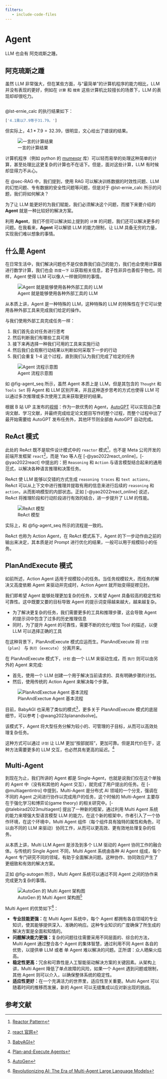 ```yaml
---
filters:
   - include-code-files
---
```


# Agent {#sec-agent}

:::{.callout-tip}
LLM 也会有 阿克琉斯之踵。
:::

## 阿克琉斯之踵
虽然 LLM 非常强大，但在某些方面，与“最简单”的计算机程序的能力相比，LLM 并没有表现的更好，例如在 `计算` 和 `搜索` 这些计算机比较擅长的场景下，LLM 的表现却却很吃力。


```{#lst-ernie_calc .python include="./code/test_ernie.py" code-line-numbers="true" lst-cap="文心大模型的计算能力测试"}
```

@lst-ernie_calc 的执行结果如下：

```bash
['4.1乘以7.9等于31.79。']
```

但实际上，$4.1 * 7.9 = 32.39$，很明显，文心给出了错误的结果。

![一言的计算结果](./images/ernie_calc.jpg){#fig-yiyan_rst}

计算机程序（例如 python 的 [mumexpr](https://github.com/pydata/numexpr) 库）可以轻而易举的处理这种简单的计算，甚至处理比这更复杂的计算也不在话下。但是，面对这些计算，LLM 有时候却显得力不从心。

在 @sec-RAG 中，我们提到，使用 RAG 可以解决训练数据的时效性问题、LLM 的幻觉问题、专有数据的安全性问题等问题，但是对于 @lst-ernie_calc 所示的问题，我们将如何解决？

为了让 LLM 能更好的为我们赋能，我们必须解决这个问题，而接下来要介绍的 **Agent** 就是一种比较好的解决方案。

利用 **Agent**，我们不但可以解决如上提到的 `计算` 的问题，我们还可以解决更多的问题。在我看来，**Agent** 可以解锁 LLM 的能力限制，让 LLM 具备无穷的力量，实现我们难以想象的事情。

## 什么是 Agent
在日常生活中，我们解决问题也不是仅依靠我们自己的能力，我们也会使用计算器进行数学计算，我们也会 `百度一下` 以获取相关信息，君子性非异也善假于物也。同样，Agent 使得 LLM 可以像人一样做同样的事情。

![Agent 就是能够使用各种外部工具的 LLM](./images/agent_concept.png){#fig-agent_concept}

从本质上讲，Agent 是一种特殊的 LLM，这种特殊的 LLM 的特殊性在于它可以使用各种外部工具来完成我们给定的操作。

与我们使用外部工具完成任务一样：

1. 我们首先会对任务进行思考
2. 然后判断我们有哪些工具可用
3. 接下来再选择一种我们可用的工具来实施行动
4. 然后我们会观察行动结果以判断如何采取下一步的行动
5. 我们会重复 1-4 这个过程，直到我们认为我们完成了给定的任务

![Agent 流程示意图](./images/agent_seq.png){#fig-agent_seq}

如 @fig-agent_seq 所示，虽然 Agent 本质上是 LLM，但是其包含的 `Thought` 和 `Tools Set` 将 Agent 和 LLM 区别开来，并且这种逐步思考的方式也使得 LLM 可以通过多次推理或多次使用工具来获取更好的结果。

根据 B 站 UP 主发布的[视频](https://www.bilibili.com/video/BV1A24y1c7mr/?spm_id_from=888.80997.embed_other.whitelist&t=82)：作为一款优秀的 Agent，[AutoGPT](https://github.com/Significant-Gravitas/AutoGPT) 可以实现自己查询文献、学习文献，并最终完成给定论文题目写作的整个过程，而整个过程中出了最开始需要给 AutoGPT 发布任务外，其他环节则全部由 AutoGPT 自动完成。

## ReAct 模式 {#sec-agent_react}
此处的 ReAct 既不是软件设计模式中的 `reactor` 模式[^1]，也不是 Meta 公司开发的前端开发框架 `react`[^2]，而是 Yao 等人在 [-@yao2022react_online]，[-@yao2022react] 中提出的：把 `Reasoning` 和 `Action` 与语言模型结合起来的通用范式，以解决各种语言推理和决策任务。


ReAct 使 LLM 能够以交错的方式生成 `reasoning traces` 和 `text actions`，ReAct 可以从上下文中进行推理并提取有用的信息来进行后续的 `reasoning` 和 `action`，从而影响模型的内部状态。正如 [-@yao2022react_online] 说述，ReAct 将推理阶段和行动阶段进行有效的结合，进一步提升了 LLM 的性能。

![ReAct 模型](./images/react.png){#fig-react}

实际上，和 @fig-agent_seq 所示的流程是一致的。

:::{.callout-note}
ReAct 也称为 Action Agent，在 ReAct 模式系下，Agent 的下一步动作由之前的输出来决定，其本质是对 Prompt 进行优化的结果，一般可以用于规模较小的任务。
:::

## PlanAndExecute 模式 {#sec-agent_pae}
如前所述，Action Agent 适用于规模较小的任务。当任务规模较大，而任务的解决又高度依赖 Agent 来驱动并完成时，Action Agent 就开始变得捉襟见肘。

我们即希望 Agent 能够处理更加复杂的任务，又希望 Agent 具备较高的稳定性和可靠性。这中既要又要的目标导致 Agent 的提示词变得越来越大，越来越复杂。

* 为了解决更复杂的任务，我们需要更多的工具和推理步骤，这会导致 Agent 的提示词中包含了过多的历史推理信息
* 同时，为了提升 Agent 的可靠性，需要不断的优化/增加 Tool 的描述，以便 LLM 可以选择正确的工具

在这种背景下，PlanAndExecute 模式应运而生。PlanAndExecute 将 `计划`（`plan`） 与 `执行`（`execute`） 分离开来。

在 PlanAndExecute 模式下，`计划` 由一个 LLM 来驱动生成，而 `执行` 则可以由另外的 Agent 来完成:

* 首先，使用一个 LLM 创建一个用于解决当前请求的、具有明确步骤的计划。
* 然后，使用传统的 Action Agent 来解决每个步骤。

![PlanAndExectue Agent 基本流程](./images/pae_agent_seq.png){#fig-agent_fae_seq}

目前，BabyAGI 也采用了类似的模式[^3]，更多关于 PlanAndExecute 模式的底层细节，可以参考 [-@wang2023planandsolve]。

:::{.callout-note}
该模式下，Agent 将大型任务分解为较小的、可管理的子目标，从而可以高效处理复杂任务。

这种方式可以通过 `计划` 让 LLM 更加“按部就班”，更加可靠。但是其代价在于，这种方法需要更多的 LLM 交互，也必然具有更高的延迟。[^4]
:::

## Multi-Agent {#sec-multiagent}
到现在为止，我们所讲的 Agent 都是 Single-Agent，也就是说我们仅在这个单独的 Agent 中（没有和其他的 Agent 交互），就完成了用户提出的任务。在 [-@multiagentintro] 中提到，Multi-Agent 是分布式 AI 领域的一个分支，强调在不同的 Agent 之间进行协作以完成用户的任务，这个时候的 Multi-Agent 主要存在于强化学习和博弈论(game theory) 的相关研究中。[-@talebirad2023multiagent] 提出了一种新的框架，通过利用 Multi Agent 系统的能力来增强大型语言模型 LLM 的能力，在这个新的框架中，作者引入了一个协作环境，在这个环境中，Multi Agent 组件（每个组件具有独特的属性和角色，可以由不同的 LLM 来驱动）协同工作，从而可以更高效、更有效地处理复杂的任务。

:::{.callout-note title="Multi Agent 的定义"}
从本质上讲，Multi LLM Agent 是涉及到多个 LLM 驱动的 Agent 协同工作的融合体。与传统的 Single Agent 不同，Multi Agent 系统由各种 AI Agent 组成，每个 Agent 专门研究不同的领域，有助于全面解决问题。这种协作、协同效应产生了更细致和有效的解决方案。
:::

正如 @fig-autogen 所示，Multi Agent 系统可以通过不同 Agent 之间的协作来完成更为复杂的事情。

![AutoGen 的 Multi Agent 架构图[^5]](./images/autogen_2.webp){#fig-autogen}

Multi Agent 的优势如下[^6]：

* **专业技能更强：**在 Multi Agent 系统中，每个 Agent 都拥有各自领域的专业知识，使其能够提供深入、准确的响应。这种专业知识的广度确保了所生成的解决方案是全面和知情的。
* **问题解决能力更强：**复杂的问题往往需要采用不同层面的、综合的方法，Multi Agent 通过整合各个 Agent 的集体智慧，通过利用不同 Agent 各自的优势，以提供单 LLM 或者 单 Agent 难以解决的问题。正所谓：众人晒柴火焰高。
* **稳定性更高：**冗余和可靠性是人工智能驱动解决方案的关键因素。从架构上讲，Multi Agent 降低了单点故障的风险，如果一个 Agent 遇到问题或限制，其他 Agent 则可以介入，以确保整体系统的稳定性。
* **适应性更好：**在一个充满活力的世界里，适应性至关重要。Multi Agent 可以随着时间的推移而发展，新的 Agent 可以无缝集成以应对新出现的挑战。

## 参考文献
[^1]: [Reactor Pattern](https://en.wikipedia.org/wiki/Reactor_pattern)
[^2]: [react 官网](https://react.dev/)
[^3]: [BabyAGI](https://github.com/yoheinakajima/babyagi)
[^4]: [Plan-and-Execute Agents](https://blog.langchain.dev/plan-and-execute-agents/)
[^5]: [AutoGen](https://www.microsoft.com/en-us/research/project/autogen/)
[^6]: [Revolutionizing AI: The Era of Multi-Agent Large Language Models](https://gafowler.medium.com/revolutionizing-ai-the-era-of-multi-agent-large-language-models-f70d497f3472#:~:text=Multi%2Dagent%20LLM%2C%20in%20essence,contributing%20to%20comprehensive%20problem%2Dsolving.)

